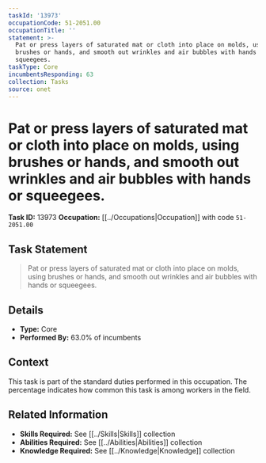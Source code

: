 ```yaml
---
taskId: '13973'
occupationCode: 51-2051.00
occupationTitle: ''
statement: >-
  Pat or press layers of saturated mat or cloth into place on molds, using
  brushes or hands, and smooth out wrinkles and air bubbles with hands or
  squeegees.
taskType: Core
incumbentsResponding: 63
collection: Tasks
source: onet
---
```

# Pat or press layers of saturated mat or cloth into place on molds, using brushes or hands, and smooth out wrinkles and air bubbles with hands or squeegees.

**Task ID:** 13973
**Occupation:** [[../Occupations|Occupation]] with code `51-2051.00`

## Task Statement

> Pat or press layers of saturated mat or cloth into place on molds, using brushes or hands, and smooth out wrinkles and air bubbles with hands or squeegees.

## Details

- **Type:** Core
- **Performed By:** 63.0% of incumbents

## Context

This task is part of the standard duties performed in this occupation. The percentage indicates how common this task is among workers in the field.

## Related Information

- **Skills Required:** See [[../Skills|Skills]] collection
- **Abilities Required:** See [[../Abilities|Abilities]] collection
- **Knowledge Required:** See [[../Knowledge|Knowledge]] collection
